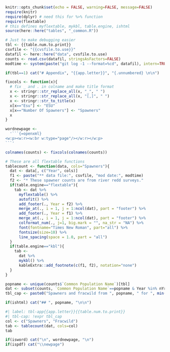 
```r
knitr::opts_chunk$set(echo = FALSE, warning=FALSE, message=FALSE)
require(knitr)
require(dplyr) # need this for %>% function
require(flextable)
# this defines myflextable, mykbl, table.engine, ishtml
source(here::here("tables", "_common.R"))
```


```r
# Just to make debugging easier
tbl <- {{table.num.to.print}}
csvfile <- "{{cvsfile.to.use}}"
datafil <- here::here("data", cvsfile.to.use)
counts <- read.csv(datafil, stringsAsFactors=FALSE)
modtime <- system(paste("git log -1 --format=%cd", datafil), intern=TRUE)
```

```r
if(tbl==1) cat("# Appendix", "{{app.letter}}", "{.unnumbered} \n\n")
```
<!-- A function I need for data wrangling. There are better ways to do this -->

```r
fixcols <- function(x){
  # fix _ and . in colname and make title format
  x <- stringr::str_replace_all(x, "_", " ")
  x <- stringr::str_replace_all(x, "[,]", " ")
  x <- stringr::str_to_title(x)
  x[x=="Esu"] <- "ESU"
  x[x=="Number Of Spawners"] <- "Spawners"
  x
}
```

<!-- This is how to get a new page in Word. -->

```r
wordnewpage <-
  '```{=openxml}
<w:p><w:r><w:br w:type="page"/></w:r></w:p>
```'
```

<!-- Data clean-up -->

```r
colnames(counts) <- fixcols(colnames(counts))
```

<!-- The table function. -->

```r
# These are all flextable functions
tablecount <- function(data, cols="Spawners"){
  dat <- data[, c("Year", cols)]
  f1 <- paste("** data file:", csvfile, "mod date:", modtime)
  f2 <- "* These spawner counts are from river redd surveys."
  if(table.engine=="flextable"){
    tab <- dat %>%
      myflextable() %>%
      autofit() %>%
      add_footer(., Year = f2) %>%
      merge_at(., i = 1, j = 1:ncol(dat), part = "footer") %>% 
      add_footer(., Year = f1) %>%
      merge_at(., i = 1, j = 1:ncol(dat), part = "footer") %>% 
      colformat_num(., j=1, big.mark = "", na_str = "NA") %>%
      font(fontname="Times New Roman", part="all") %>%
      fontsize(size=10) %>%
      line_spacing(space = 1.0, part = "all")
  }
  if(table.engine=="kbl"){
    tab <- 
      dat %>%
      mykbl() %>%
      kableExtra::add_footnote(c(f1, f2), notation="none")
  }
}
```


```r
popname <- unique(counts$`Common Population Name`)[tbl]
dat <- subset(counts, `Common Population Name`==popname & Year %in% nYr)
tbl_cap <- paste0("Spawners and fracwild from ", popname, " for ", min(dat$Year), " to ", max(dat$Year), ". ")
```

<!-- unlike tbl-cap, label won't take a string so !expr tbl_label won't work. But you can still make this work with the hack below. -->

```r
if(ishtml) cat("## ", popname, "\n\n")
```

```r
#| label: tbl-app{{app.letter}}{{table.num.to.print}}
#| tbl-cap: !expr tbl_cap
col <- c("Spawners", "Fracwild")
tab <- tablecount(dat, cols=col)
tab
```

```r
if(isword) cat("\n", wordnewpage, "\n")
if(ispdf) cat("\\newpage")
```
